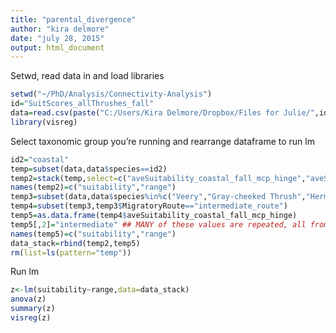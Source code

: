 ```yaml
---
title: "parental_divergence"
author: "kira delmore"
date: "july 28, 2015"
output: html_document
---
```


Setwd, read data in and load libraries

```r
setwd("~/PhD/Analysis/Connectivity-Analysis")
id="SuitScores_allThrushes_fall"
data=read.csv(paste("C:/Users/Kira Delmore/Dropbox/Files for Julie/",id,".csv",sep=""),stringsAsFactors = FALSE,strip.white = TRUE, na.strings = c("NA",""))
library(visreg)

```

Select taxonomic group you're running and rearrange dataframe to run lm

```r
id2="coastal"
temp=subset(data,data$species==id2)
temp2=stack(temp,select=c("aveSuitability_coastal_fall_mcp_hinge","aveSuitability_inland_fall_mcp_hinge"))
names(temp2)=c("suitability","range")
temp3=subset(data,data$species%in%c("Veery","Gray-cheeked Thrush","Hermit Thrush","American Robin", "Western Bluebird", "Mountain Bluebird"))
temp4=subset(temp3,temp3$MigratoryRoute=="intermediate_route")
temp5=as.data.frame(temp4$aveSuitability_coastal_fall_mcp_hinge)
temp5[,2]="intermediate" ## MANY of these values are repeated, all from same banding station? Prob have to select only unique entries.
names(temp5)=c("suitability","range")
data_stack=rbind(temp2,temp5)
rm(list=ls(pattern="temp"))

```

Run lm

```r
z<-lm(suitability~range,data=data_stack)
anova(z)
summary(z)
visreg(z)
```
